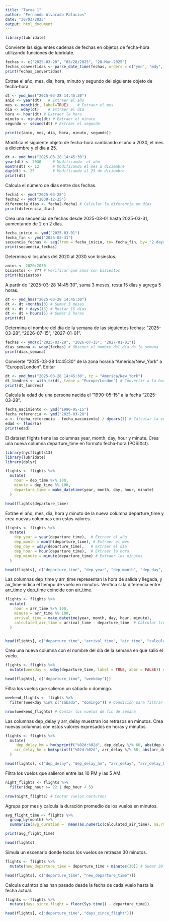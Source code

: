 ```yaml
---
title: "Tarea 1"
author: "Fernando Alvarado Palacios"
date: "30/03/2025"
output: html_document
---
```


```r
library(lubridate)
```


Convierte las siguientes cadenas de fechas en objetos de fecha-hora utilizando funciones de lubridate.



```r
fechas <- c("2025-03-28", "03/28/2025", "28-Mar-2025")
fechas_convertidas <- parse_date_time(fechas, orders = c("ymd", "mdy", "d-b-Y")) # Usa la función adecuada de lubridate
print(fechas_convertidas)
```




Extrae el año, mes, día, hora, minuto y segundo del siguiente objeto de fecha-hora.

```r

dt <- ymd_hms("2025-03-28 14:45:30")
anio <- year(dt)   # Extraer el año
mes <- month(dt, label=TRUE)    # Extraer el mes
dia <- wday(dt)    # Extraer el día
hora <- hour(dt) # Extraer la hora
minuto <- minute(dt) # Extraer el minuto
segundo <- second(dt) # Extraer el segundo

print(c(anio, mes, dia, hora, minuto, segundo))
```


Modifica el siguiente objeto de fecha-hora cambiando el año a 2030, el mes a diciembre y el día a 25.

```r

dt <- ymd_hms("2025-03-28 14:45:30")
year(dt) <- 2030     # Modificando  el año
month(dt) <- 12      # Modificando el mes a diciembre
day(dt) <- 25        # Modificando al 25 de diciembre
print(dt)
```


Calcula el número de días entre dos fechas.

```r

fecha1 <- ymd("2025-03-28")
fecha2 <- ymd("2030-12-25")
diferencia_dias <- fecha2-fecha1 # Calcular la diferencia en días
print(diferencia_dias)
```


Crea una secuencia de fechas desde 2025-03-01 hasta 2025-03-31, aumentando de 2 en 2 días.


```r
fecha_inicio <- ymd("2025-03-01")
fecha_fin <- ymd("2025-03-31")
secuencia_fechas <- seq(from = fecha_inicio, to= fecha_fin, by= "2 days") # Generar la secuencia
print(secuencia_fechas)
```


Determina si los años del 2020 al 2030 son bisiestos.
```r
anios <- 2020:2030
bisiestos <- ??? # Verificar qué años son bisiestos
print(bisiestos)
```



A partir de "2025-03-28 14:45:30", suma 3 meses, resta 15 días y agrega 5 horas.
```r
dt <- ymd_hms("2025-03-28 14:45:30")
dt <- dt +months(3) # Sumar 3 meses
dt <- dt + days(15) # Restar 15 días
dt <- dt + hours(5) # Sumar 5 horas
print(dt)
```



Determina el nombre del día de la semana de las siguientes fechas: "2025-03-28", "2026-07-15", "2027-01-01".
```r
fechas <- ymd(c("2025-03-28", "2026-07-15", "2027-01-01"))
dias_semana <- wday(fechas) # Obtener el nombre del día de la semana
print(dias_semana)
```



Convierte "2025-03-28 14:45:30" de la zona horaria "America/New_York" a "Europe/London".
Editar
```r
dt <- ymd_hms("2025-03-28 14:45:30", tz = "America/New_York")
dt_londres <- with_tz(dt, tzone = "Europe/London") # Convertir a la hora de Londres
print(dt_londres)
```



Calcula la edad de una persona nacida el "1990-05-15" a la fecha "2025-03-28".
```r
fecha_nacimiento <- ymd("1990-05-15")
fecha_referencia <- ymd("2025-03-28")
a <- (fecha_referencia - fecha_nacimiento) / dyears(1) # Calcular la edad
edad <- floor(a)  
print(edad)

```

El dataset flights tiene las columnas year, month, day, hour y minute.
Crea una nueva columna departure_time en formato fecha-hora (POSIXct).
```r
library(nycflights13)
library(lubridate)
library(dplyr)

```

```r
flights <- flights %>%
  mutate(
    hour = dep_time %/% 100,
    minute = dep_time %% 100,
    departure_time = make_datetime(year, month, day, hour, minute)
  )

head(flights$departure_time)
```




Extrae el año, mes, día, hora y minuto de la nueva columna departure_time y crea nuevas columnas con estos valores.
```r
flights <- flights %>%
  mutate(
    dep_year = year(departure_time),  # Extraer el año
    dep_month = month(departure_time), # Extraer el mes
    dep_day = wday(departure_time),   # Extraer el día
    dep_hour = hour(departure_time),  # Extraer la hora
    dep_minute = minute(departure_time) # Extraer los minutos
  )

head(flights[, c("departure_time", "dep_year", "dep_month", "dep_day", "dep_hour", "dep_minute")])
```




Las columnas dep_time y arr_time representan la hora de salida y llegada, y air_time indica el tiempo de vuelo en minutos.
Verifica si la diferencia entre arr_time y dep_time coincide con air_time.

```r
flights <- flights %>%
  mutate(
    hour = arr_time %/% 100,
    minute = arr_time %% 100,
    arrival_time = make_datetime(year, month, day, hour, minute),
    calculated_air_time = arrival_time - departure_time  # Calcular tiempo de vuelo
  )


head(flights[, c("departure_time", "arrival_time", "air_time", "calculated_air_time")])
```


Crea una nueva columna con el nombre del día de la semana en que salió el vuelo.

```r
flights <- flights %>%
  mutate(weekday =  wday(departure_time, label = TRUE, abbr = FALSE)) # Obtener el nombre del día de la semana

head(flights[, c("departure_time", "weekday")])

```

Filtra los vuelos que salieron un sábado o domingo.
```r
weekend_flights <- flights %>%
  filter(weekday %in% c("sábado", "domingo")) # Condición para filtrar sábado y domingo

nrow(weekend_flights) # Contar los vuelos de fin de semana


```




Las columnas dep_delay y arr_delay muestran los retrasos en minutos.
Crea nuevas columnas con estos valores expresados en horas y minutos.
```r
flights <- flights %>%
  mutate(
     dep_delay_hm = hm(sprintf("%02d:%02d", dep_delay %/% 60, abs(dep_delay) %% 60)), # Convertir dep_delay a horas:minutos
    arr_delay_hm = hm(sprintf("%02d:%02d", arr_delay %/% 60, abs(arr_delay) %% 60))# Convertir arr_delay a horas:minutos
  )

head(flights[, c("dep_delay", "dep_delay_hm", "arr_delay", "arr_delay_hm")])
```




Filtra los vuelos que salieron entre las 10 PM y las 5 AM.
```r
night_flights <- flights %>%
  filter(dep_hour >= 22 | dep_hour < 5)

nrow(night_flights) # Contar vuelos nocturnos
```


Agrupa por mes y calcula la duración promedio de los vuelos en minutos.
```r
avg_flight_time <- flights %>%
  group_by(month) %>%
  summarize(avg_duration =  mean(as.numeric(calculated_air_time), na.rm = TRUE))

print(avg_flight_time)
```


```r

head(flights)


```

Simula un escenario donde todos los vuelos se retrasan 30 minutos.
```r
flights <- flights %>%
  mutate(new_departure_time = departure_time + minutes(30)) # Sumar 30 minutos

head(flights[, c("departure_time", "new_departure_time")])
```


Calcula cuántos días han pasado desde la fecha de cada vuelo hasta la fecha actual.
```r
flights <- flights %>%
  mutate(days_since_flight = floor(Sys.time() - departure_time))

head(flights[, c("departure_time", "days_since_flight")])
```











